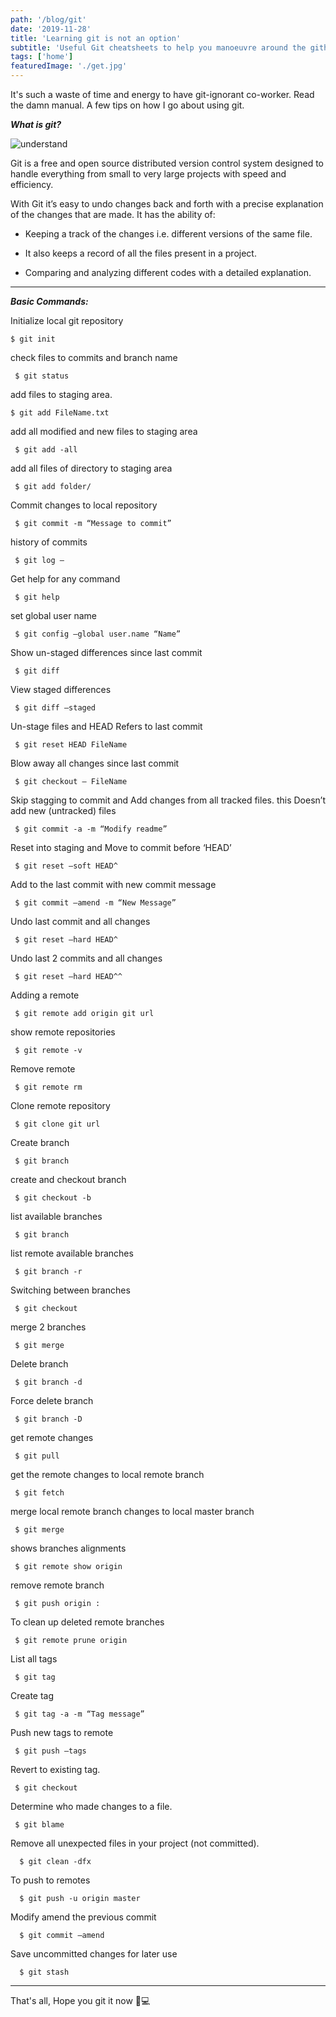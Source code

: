 ```yaml
---
path: '/blog/git'
date: '2019-11-28'
title: 'Learning git is not an option'
subtitle: 'Useful Git cheatsheets to help you manoeuvre around the github eco-system'
tags: ['home']
featuredImage: './get.jpg'
---
```


It's such a waste of time and energy to have git-ignorant co-worker. Read the damn manual.
A few tips on how I go about using git.

***What is git?***

![understand](./git.jpeg)

Git is a free and open source distributed version control system designed to handle everything from small to very large projects with speed and efficiency.

With Git it’s easy to undo changes back and forth with a precise explanation of the changes that are made. It has the ability of:

- Keeping a track of the changes i.e. different versions of the same file.

- It also keeps a record of all the files present in a project.

- Comparing and analyzing different codes with a detailed explanation.

---

***Basic Commands:***

Initialize local git repository

    $ git init

check files to commits and branch name

     $ git status

add files to staging area.

    $ git add FileName.txt

add all modified and new files to staging area

     $ git add -all

add all files of directory to staging area

     $ git add folder/

Commit changes to local repository

     $ git commit -m “Message to commit”

history of commits

     $ git log –

Get help for any command

     $ git help

set global user name

     $ git config –global user.name “Name”

Show un-staged differences since last commit

     $ git diff

View staged differences

     $ git diff –staged

Un-stage files and HEAD Refers to last commit

     $ git reset HEAD FileName

Blow away all changes since last commit

     $ git checkout – FileName

Skip stagging to commit and Add changes from all tracked files. this Doesn’t add new (untracked) files

     $ git commit -a -m “Modify readme”

Reset into staging and Move to commit before ‘HEAD’

     $ git reset –soft HEAD^

Add to the last commit with new commit message

     $ git commit –amend -m “New Message”

Undo last commit and all changes

     $ git reset –hard HEAD^

Undo last 2 commits and all changes

     $ git reset –hard HEAD^^

Adding a remote

     $ git remote add origin git url

show remote repositories

     $ git remote -v

Remove remote

     $ git remote rm

Clone remote repository

     $ git clone git url

Create branch

     $ git branch

create and checkout branch

     $ git checkout -b

list available branches

     $ git branch

list remote available branches

     $ git branch -r

Switching between branches

     $ git checkout

merge 2 branches

     $ git merge

Delete branch

     $ git branch -d

Force delete branch

     $ git branch -D

get remote changes

     $ git pull

get the remote changes to local remote branch

     $ git fetch

merge local remote branch changes to local master branch

     $ git merge

shows branches alignments

     $ git remote show origin

remove remote branch

     $ git push origin :

To clean up deleted remote branches

     $ git remote prune origin

List all tags

     $ git tag

Create tag

     $ git tag -a -m “Tag message”

Push new tags to remote

     $ git push –tags

Revert to existing tag.

     $ git checkout

Determine who made changes to a file.

     $ git blame

Remove all unexpected files in your project (not committed).

      $ git clean -dfx

To push to remotes

      $ git push -u origin master

Modify amend the previous commit

      $ git commit –amend

Save uncommitted changes for later use

      $ git stash    
---
That's all, Hope you git it now 👨💻



